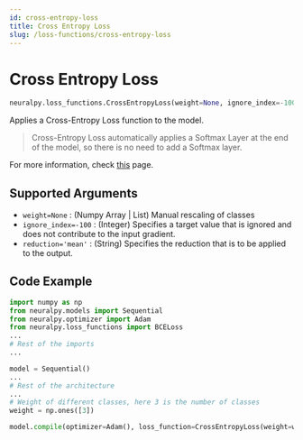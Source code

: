 ```yaml
---
id: cross-entropy-loss
title: Cross Entropy Loss
slug: /loss-functions/cross-entropy-loss
---
```


# Cross Entropy Loss

```python
neuralpy.loss_functions.CrossEntropyLoss(weight=None, ignore_index=-100 reduction='mean')
```

Applies a Cross-Entropy Loss function to the model.

> Cross-Entropy Loss automatically applies a Softmax Layer at the end of the model, so there is no need to add a Softmax layer.

For more information, check [this](https://pytorch.org/docs/stable/nn.html#crossentropyloss) page.

## Supported Arguments

- `weight=None` : (Numpy Array | List) Manual rescaling of classes
- `ignore_index=-100` : (Integer) Specifies a target value that is ignored and does not contribute to the input gradient.
- `reduction='mean'` : (String) Specifies the reduction that is to be applied to the output.

## Code Example

```python
import numpy as np
from neuralpy.models import Sequential
from neuralpy.optimizer import Adam
from neuralpy.loss_functions import BCELoss
...
# Rest of the imports
...

model = Sequential()
...
# Rest of the architecture
...
# Weight of different classes, here 3 is the number of classes
weight = np.ones([3])

model.compile(optimizer=Adam(), loss_function=CrossEntropyLoss(weight=weight, reduction='mean', pos_weight=None))
```
